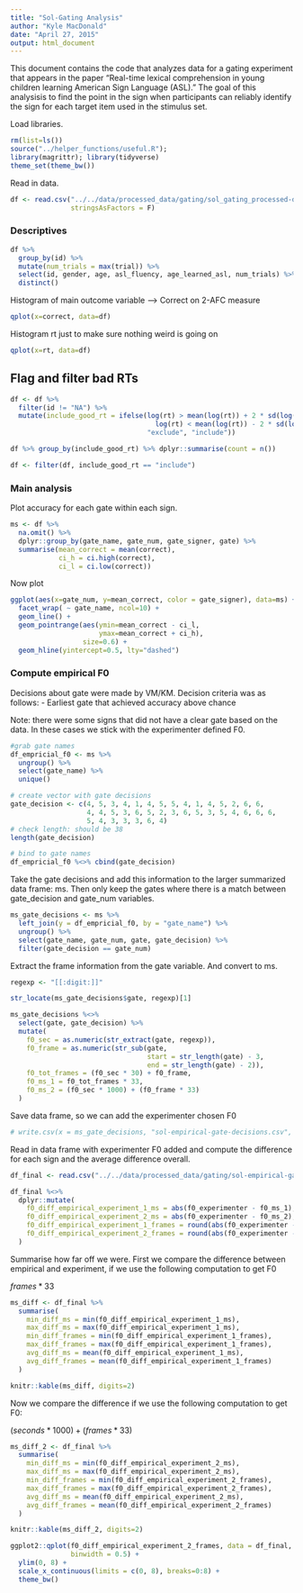 ```yaml
---
title: "Sol-Gating Analysis"
author: "Kyle MacDonald"
date: "April 27, 2015"
output: html_document
---
```


This document contains the code that analyzes data for a gating experiment that appears in the paper "Real-time lexical comprehension in young children learning American Sign Language (ASL)." The goal of this analysisis to find the point in the sign when participants can reliably identify the sign for each target item used in the stimulus set.

Load libraries.

```r
rm(list=ls())
source("../helper_functions/useful.R"); 
library(magrittr); library(tidyverse)
theme_set(theme_bw())
```

Read in data.

```r
df <- read.csv("../../data/processed_data/gating/sol_gating_processed-df.csv", 
               stringsAsFactors = F)
```

### Descriptives

```r
df %>%
  group_by(id) %>%
  mutate(num_trials = max(trial)) %>%
  select(id, gender, age, asl_fluency, age_learned_asl, num_trials) %>%
  distinct()
```

Histogram of main outcome variable --> Correct on 2-AFC measure

```r
qplot(x=correct, data=df)
```

Histogram rt just to make sure nothing weird is going on 

```r
qplot(x=rt, data=df)
```

## Flag and filter bad RTs

```r
df <- df %>%
  filter(id != "NA") %>% 
  mutate(include_good_rt = ifelse(log(rt) > mean(log(rt)) + 2 * sd(log(rt)) |
                                    log(rt) < mean(log(rt)) - 2 * sd(log(rt)),
                                  "exclude", "include"))

df %>% group_by(include_good_rt) %>% dplyr::summarise(count = n())

df <- filter(df, include_good_rt == "include")
```

### Main analysis

Plot accuracy for each gate within each sign.

```r
ms <- df %>%
  na.omit() %>% 
  dplyr::group_by(gate_name, gate_num, gate_signer, gate) %>%
  summarise(mean_correct = mean(correct),
            ci_h = ci.high(correct),
            ci_l = ci.low(correct))
```

Now plot

```r
ggplot(aes(x=gate_num, y=mean_correct, color = gate_signer), data=ms) +
  facet_wrap( ~ gate_name, ncol=10) +
  geom_line() +
  geom_pointrange(aes(ymin=mean_correct - ci_l, 
                      ymax=mean_correct + ci_h), 
                  size=0.6) +
  geom_hline(yintercept=0.5, lty="dashed") 
```

### Compute empirical F0

Decisions about gate were made by VM/KM. Decision criteria was as follows:
- Earliest gate that achieved accuracy above chance

Note: there were some signs that did not have a clear gate based on the data. 
In these cases we stick with the experimenter defined F0. 

```r
#grab gate names
df_empricial_f0 <- ms %>% 
  ungroup() %>% 
  select(gate_name) %>% 
  unique()

# create vector with gate decisions 
gate_decision <- c(4, 5, 3, 4, 1, 4, 5, 5, 4, 1, 4, 5, 2, 6, 6, 
                   4, 4, 5, 3, 6, 5, 2, 3, 6, 5, 3, 5, 4, 6, 6, 6, 
                   5, 4, 3, 3, 3, 6, 4)
# check length: should be 38
length(gate_decision)

# bind to gate names 
df_empricial_f0 %<>% cbind(gate_decision)
```

Take the gate decisions and add this information to the larger summarized data frame: ms.
Then only keep the gates where there is a match between gate_decision and gate_num variables.

```r
ms_gate_decisions <- ms %>% 
  left_join(y = df_empricial_f0, by = "gate_name") %>%
  ungroup() %>% 
  select(gate_name, gate_num, gate, gate_decision) %>% 
  filter(gate_decision == gate_num)
```

Extract the frame information from the gate variable. And convert to ms.

```r
regexp <- "[[:digit:]]"

str_locate(ms_gate_decisions$gate, regexp)[1]

ms_gate_decisions %<>% 
  select(gate, gate_decision) %>% 
  mutate(
    f0_sec = as.numeric(str_extract(gate, regexp)),
    f0_frame = as.numeric(str_sub(gate, 
                                  start = str_length(gate) - 3, 
                                  end = str_length(gate) - 2)),
    f0_tot_frames = (f0_sec * 30) + f0_frame,
    f0_ms_1 = f0_tot_frames * 33,
    f0_ms_2 = (f0_sec * 1000) + (f0_frame * 33)
  )
```

Save data frame, so we can add the experimenter chosen F0

```r
# write.csv(x = ms_gate_decisions, "sol-empirical-gate-decisions.csv", row.names = F)
```

Read in data frame with experimenter F0 added and compute the difference for each sign
and the average difference overall. 

```r
df_final <- read.csv("../../data/processed_data/gating/sol-empirical-gate-decisions.csv")
```

```r
df_final %<>%
  dplyr::mutate(
    f0_diff_empirical_experiment_1_ms = abs(f0_experimenter - f0_ms_1),
    f0_diff_empirical_experiment_2_ms = abs(f0_experimenter - f0_ms_2),
    f0_diff_empirical_experiment_1_frames = round(abs(f0_experimenter - f0_ms_1) / 33),
    f0_diff_empirical_experiment_2_frames = round(abs(f0_experimenter - f0_ms_2) / 33)
  )
```

Summarise how far off we were. First we compare the difference between empirical and experiment, if we use the following computation to get F0

$frames * 33$

```r
ms_diff <- df_final %>% 
  summarise(
    min_diff_ms = min(f0_diff_empirical_experiment_1_ms),
    max_diff_ms = max(f0_diff_empirical_experiment_1_ms),
    min_diff_frames = min(f0_diff_empirical_experiment_1_frames),
    max_diff_frames = max(f0_diff_empirical_experiment_1_frames),
    avg_diff_ms = mean(f0_diff_empirical_experiment_1_ms),
    avg_diff_frames = mean(f0_diff_empirical_experiment_1_frames)
  )

knitr::kable(ms_diff, digits=2)
```

Now we compare the difference if we use the following computation to get F0: 

$(seconds * 1000) + (frames * 33)$

```r
ms_diff_2 <- df_final %>% 
  summarise(
    min_diff_ms = min(f0_diff_empirical_experiment_2_ms),
    max_diff_ms = max(f0_diff_empirical_experiment_2_ms),
    min_diff_frames = min(f0_diff_empirical_experiment_2_frames),
    max_diff_frames = max(f0_diff_empirical_experiment_2_frames),
    avg_diff_ms = mean(f0_diff_empirical_experiment_2_ms),
    avg_diff_frames = mean(f0_diff_empirical_experiment_2_frames)
  )

knitr::kable(ms_diff_2, digits=2)
```

```r
ggplot2::qplot(f0_diff_empirical_experiment_2_frames, data = df_final,
               binwidth = 0.5) + 
  ylim(0, 8) +
  scale_x_continuous(limits = c(0, 8), breaks=0:8) +
  theme_bw()
```